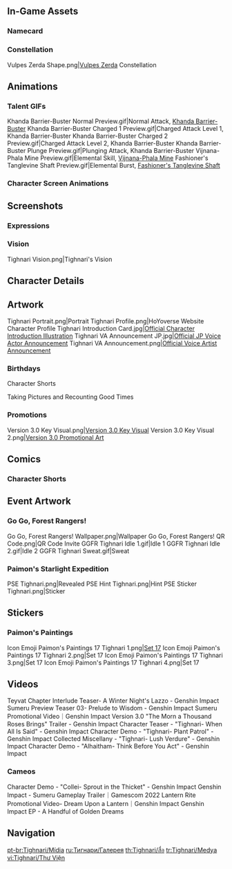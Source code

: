 {{CharacterTabs}}
{{TOC limit}}
==In-Game Assets==
{{Assets}}

===Namecard===
{{Assets/Namecard|Dew-Kissed|Tighnari}}

===Constellation===
<gallery>Vulpes Zerda Shape.png|[[Vulpes Zerda]] Constellation</gallery>

==Animations==
===Talent GIFs===
<gallery>
Khanda Barrier-Buster Normal Preview.gif|Normal Attack, [[Khanda Barrier-Buster]]
Khanda Barrier-Buster Charged 1 Preview.gif|Charged Attack Level 1, Khanda Barrier-Buster
Khanda Barrier-Buster Charged 2 Preview.gif|Charged Attack Level 2, Khanda Barrier-Buster
Khanda Barrier-Buster Plunge Preview.gif|Plunging Attack, Khanda Barrier-Buster
Vijnana-Phala Mine Preview.gif|Elemental Skill, [[Vijnana-Phala Mine]]
Fashioner's Tanglevine Shaft Preview.gif|Elemental Burst, [[Fashioner's Tanglevine Shaft]]
</gallery>

===Character Screen Animations===
{{Preview/CharacterAnimations}}

==Screenshots==
===Expressions===
{{Character Expression|Tighnari|Default|Smiley|Pensive}}

===Vision===
<gallery>Tighnari Vision.png|Tighnari's Vision</gallery>

==Character Details==
{{Files by Character Gallery|Character Details|Tighnari}}

==Artwork==
<!-- Hide unused sections. Try to keep images in chronological order, based on release date. May reformat gallery once images flood, and then make subheadings and group images. -->
<gallery>
Tighnari Portrait.png|Portrait
Tighnari Profile.png|HoYoverse Website Character Profile
Tighnari Introduction Card.jpg|[https://twitter.com/GenshinImpact/status/1546346418964598786 Official Character Introduction Illustration]
Tighnari VA Announcement JP.jpg|[https://twitter.com/Genshin_7/status/1546352769165955073 Official JP Voice Actor Announcement]
Tighnari VA Announcement.png|[https://twitter.com/GenshinImpact/status/1560144465771233281 Official Voice Artist Announcement]
</gallery>

===Birthdays===
{{Files by Character Gallery|Tighnari Birthday Artwork|character = Tighnari|not1=Character Shorts|not2=Taking Pictures and Recounting Good Times Images}}

;Character Shorts
{{Files by Character Gallery|Tighnari Birthday Artwork|character = Tighnari|not1=Character Birthday Artwork|not2=Taking Pictures and Recounting Good Times Images}}

;Taking Pictures and Recounting Good Times
{{Main|Taking Pictures and Recounting Good Times/Story/Tighnari}}
{{Files by Character Gallery|Tighnari Birthday Artwork|character = Tighnari|not1=Character Shorts|not2=Character Birthday Artwork}}
<!--
===Holidays===
{{Files by Character Gallery|Holiday Artwork}}
-->

===Promotions===
<gallery>
Version 3.0 Key Visual.png|[https://www.hoyolab.com/article/6946526 Version 3.0 Key Visual]
Version 3.0 Key Visual 2.png|[https://blog.ja.playstation.com/2022/08/13/20220813-genshin/ Version 3.0 Promotional Art]
</gallery>
<!--
===Social Media===
<gallery>

</gallery>
--><!--
===Miscellaneous===
<gallery>

</gallery>
-->
==Comics==
===Character Shorts===
{{Files by Character Gallery|Character Shorts|character = Tighnari|not1=Tighnari Birthday Artwork}}

==Event Artwork==
===Go Go, Forest Rangers!===
{{Main|Go Go, Forest Rangers!}}
<gallery>
Go Go, Forest Rangers! Wallpaper.png|Wallpaper
Go Go, Forest Rangers! QR Code.png|QR Code Invite
GGFR Tighnari Idle 1.gif|Idle 1
GGFR Tighnari Idle 2.gif|Idle 2
GGFR Tighnari Sweat.gif|Sweat
</gallery>

===Paimon's Starlight Expedition===
{{Main|Paimon's Starlight Expedition}}
<gallery>
PSE Tighnari.png|Revealed
PSE Hint Tighnari.png|Hint
PSE Sticker Tighnari.png|Sticker
</gallery>

==Stickers==
===Paimon's Paintings===
{{Main|Paimon's Paintings}}
<gallery>
Icon Emoji Paimon's Paintings 17 Tighnari 1.png|[[Paimon's Paintings#Set 17|Set 17]]
Icon Emoji Paimon's Paintings 17 Tighnari 2.png|Set 17
Icon Emoji Paimon's Paintings 17 Tighnari 3.png|Set 17
Icon Emoji Paimon's Paintings 17 Tighnari 4.png|Set 17
</gallery>

==Videos==
<!-- Keep videos in chronological order. -->
<gallery>
Teyvat Chapter Interlude Teaser- A Winter Night's Lazzo - Genshin Impact
Sumeru Preview Teaser 03- Prelude to Wisdom - Genshin Impact
Sumeru Promotional Video｜Genshin Impact
Version 3.0 "The Morn a Thousand Roses Brings" Trailer - Genshin Impact
Character Teaser - "Tighnari- When All Is Said" - Genshin Impact
Character Demo - "Tighnari- Plant Patrol" - Genshin Impact
Collected Miscellany - "Tighnari- Lush Verdure" - Genshin Impact
Character Demo - "Alhaitham- Think Before You Act" - Genshin Impact
</gallery>

===Cameos===
<gallery>
Character Demo - "Collei- Sprout in the Thicket" - Genshin Impact
Genshin Impact - Sumeru Gameplay Trailer｜Gamescom 2022
Lantern Rite Promotional Video- Dream Upon a Lantern｜Genshin Impact
Genshin Impact EP - A Handful of Golden Dreams
</gallery>
<!--
==References==
{{Reflist}}
-->

==Navigation==
{{Character Navbox|link type=media}}

[[pt-br:Tighnari/Mídia]]
[[ru:Тигнари/Галерея]]
[[th:Tighnari/สื่อ]]
[[tr:Tighnari/Medya]]
[[vi:Tighnari/Thư Viện]]